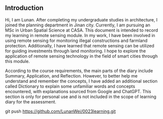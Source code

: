## Introduction {.unnumbered}

Hi, I am Lunan. After completing my undergraduate studies in architecture, I joined the planning department in Jinan city. Currently, I am pursuing an MSc in Urban Spatial Science at CASA. This document is intended to record my learning in remote sensing module. In my work, I have been involved in using remote sensing for monitoring illegal constructions and farmland protection. Additionally, I have learned that remote sensing can be utilized for guiding investments through land monitoring. I hope to explore the application of remote sensing technology in the field of smart cities through this module.

According to the course requirements, the main parts of the diary include Summary, Application, and Reflection. However, to better help me understand and remember the concepts, I have added an additional section called Dictionary to explain some unfamiliar words and concepts encountered, with explanations sourced from Google and ChatGPT. This section is only for personal use and is not included in the scope of learning diary for the assessment.

git push <https://github.com/LunanWei/0023learning.git>
